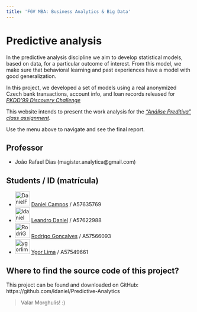 ```yaml
---
title: 'FGV MBA: Business Analytics & Big Data'
---
```


# Predictive analysis

In the predictive analysis discipline we aim to develop statistical models, based on data, for a particular outcome of interest. From this model, we make sure that behavioral learning and past experiences have a model with good generalization.

In this project, we developed a set of models using a real anonymized Czech bank transactions, account info, and loan records released for [*PKDD'99 Discovery Challenge*](https://raw.githubusercontent.com/ldaniel/Predictive-Analytics/master/enunciation/PKDD'99%C2%A0Discovery%C2%A0Challenge.pdf)

This website intends to present the work analysis for the [*"Análise Preditiva" class assignment*](https://raw.githubusercontent.com/ldaniel/Predictive-Analytics/master/enunciation/projeto_final.pdf).

Use the menu above to navigate and see the final report.

## Professor
- João Rafael Dias (magister.analytica@gmail.com)

## Students / ID (matrícula)

- <a href="https://github.com/DanielFCampos"><img src="https://avatars2.githubusercontent.com/u/31582602?s=460&v=4" title="DanielFCampos" width="40" height="40"></a> [Daniel Campos](mailto:daniel.ferraz.campos@gmail.com) / A57635769
- <a href="https://github.com/ldaniel"><img src="https://avatars2.githubusercontent.com/u/205534?s=460&v=4" title="ldaniel" width="40" height="40"></a>  [Leandro Daniel](mailto:contato@leandrodaniel.com) / A57622988
- <a href="https://github.com/RodriGonca"><img src="https://avatars2.githubusercontent.com/u/50252438?s=460&v=4" title="RodriGonca" width="40" height="40"></a> [Rodrigo Goncalves](mailto:rodrigo.goncalves@me.com) / A57566093
- <a href="https://github.com/ygorlima1"><img src="https://avatars2.githubusercontent.com/u/52429828?s=460&v=4" title="ygorlima1" width="40" height="40"></a>  [Ygor Lima](mailto:ygor_redesocial@hotmail.com) / A57549661

## Where to find the source code of this project?
This project can be found and downloaded on GitHub: https://github.com/ldaniel/Predictive-Analytics

> Valar Morghulis!
> :)
